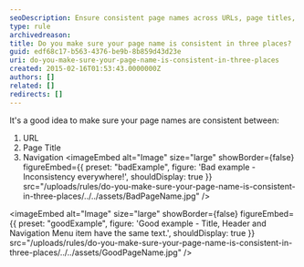 ```yaml
---
seoDescription: Ensure consistent page names across URLs, page titles, and navigation menus to optimize user experience and search engine rankings.
type: rule
archivedreason:
title: Do you make sure your page name is consistent in three places?
guid: edf68c17-b563-4376-be9b-8b859d43d23e
uri: do-you-make-sure-your-page-name-is-consistent-in-three-places
created: 2015-02-16T01:53:43.0000000Z
authors: []
related: []
redirects: []
---
```


It's a good idea to make sure your page names are consistent between:

1. URL
2. Page Title
3. Navigation
<imageEmbed
  alt="Image"
  size="large"
  showBorder={false}
  figureEmbed={{
    preset: "badExample",
    figure: 'Bad example - Inconsistency everywhere!',
    shouldDisplay: true
  }}
  src="/uploads/rules/do-you-make-sure-your-page-name-is-consistent-in-three-places/../../assets/BadPageName.jpg"
/>

<imageEmbed
  alt="Image"
  size="large"
  showBorder={false}
  figureEmbed={{
    preset: "goodExample",
    figure: 'Good example - Title, Header and Navigation Menu item have the same text.',
    shouldDisplay: true
  }}
  src="/uploads/rules/do-you-make-sure-your-page-name-is-consistent-in-three-places/../../assets/GoodPageName.jpg"
/>